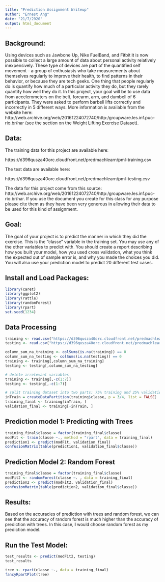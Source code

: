 ```yaml
---
title: "Prediction Assignment Writeup"
author: "Ernest Ang"
date: "21/7/2020"
output: html_document
---
```


## Background:
Using devices such as Jawbone Up, Nike FuelBand, and Fitbit it is now possible to collect a large amount of data about personal activity relatively inexpensively. These type of devices are part of the quantified self movement – a group of enthusiasts who take measurements about themselves regularly to improve their health, to find patterns in their behavior, or because they are tech geeks. One thing that people regularly do is quantify how much of a particular activity they do, but they rarely quantify how well they do it. In this project, your goal will be to use data from accelerometers on the belt, forearm, arm, and dumbell of 6 participants. They were asked to perform barbell lifts correctly and incorrectly in 5 different ways. More information is available from the website here: http://web.archive.org/web/20161224072740/http:/groupware.les.inf.puc-rio.br/har (see the section on the Weight Lifting Exercise Dataset).

## Data:
The training data for this project are available here:

https://d396qusza40orc.cloudfront.net/predmachlearn/pml-training.csv

The test data are available here:

https://d396qusza40orc.cloudfront.net/predmachlearn/pml-testing.csv

The data for this project come from this source: http://web.archive.org/web/20161224072740/http:/groupware.les.inf.puc-rio.br/har. If you use the document you create for this class for any purpose please cite them as they have been very generous in allowing their data to be used for this kind of assignment.

## Goal:
The goal of your project is to predict the manner in which they did the exercise. This is the "classe" variable in the training set. You may use any of the other variables to predict with. You should create a report describing how you built your model, how you used cross validation, what you think the expected out of sample error is, and why you made the choices you did. You will also use your prediction model to predict 20 different test cases.

## Install and Load Packages:
```r
library(caret)
library(ggplot2)
library(rattle)
library(randomForest)
library(rpart)
set.seed(1234)
```

## Data Processing
```r
training <- read.csv("https://d396qusza40orc.cloudfront.net/predmachlearn/pml-training.csv", na.strings = c("NA", " ", "#DIV/0!"))
testing <- read.csv("https://d396qusza40orc.cloudfront.net/predmachlearn/pml-testing.csv", na.strings = c("NA", " ", "#DIV/0!"))

column_sum_na_training <- colSums(is.na(training)) == 0
column_sum_na_testing <- colSums(is.na(testing)) == 0
training <- training[,column_sum_na_training]
testing <- testing[,column_sum_na_testing]

# delete irrelevant variables
training <- training[,-c(1:7)]
testing <- testing[,-c(1:7)]

# split training dataset into two parts: 75% training and 25% validation
inTrain = createDataPartition(training$classe, p = 3/4, list = FALSE)
training_final <- training[inTrain, ]
validation_final <- training[-inTrain, ]
```

## Prediction model 1: Predicting with Trees
```r
training_final$classe = factor(training_final$classe) 
modFit <- train(classe ~., method = "rpart", data = training_final)
prediction1 <- predict(modFit, validation_final)
confusionMatrix(table(prediction1, validation_final$classe))
```

## Prediction Model 2: Random Forest
```r
training_final$classe = factor(training_final$classe) 
modFit2 <- randomForest(classe ~. , data = training_final)
prediction2 <- predict(modFit2, validation_final)
confusionMatrix(table(prediction2, validation_final$classe))
```

## Results:
Based on the accuracies of prediction with trees and random forest, we can see that the accuracy of random forest is much higher than the accuracy of prediction with trees. In this case, I would choose random forest as my prediction model. 

## Run the Test Model:
```r
test_results <- predict(modFit2, testing)
test_results
```

```r
tree <- rpart(classe ~., data = training_final)
fancyRpartPlot(tree)
```
